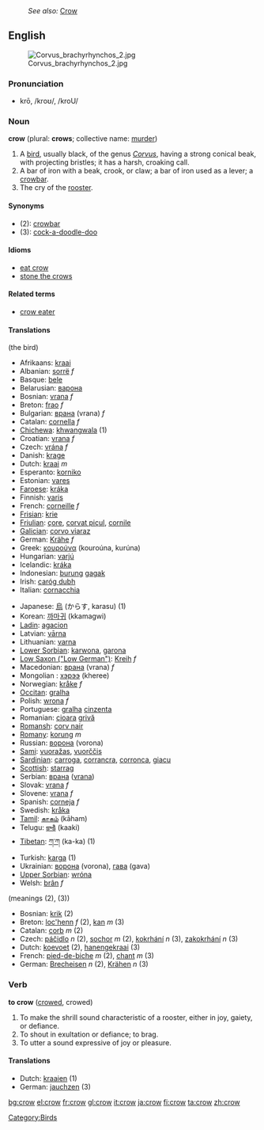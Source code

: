 :''See also:'' [[Crow]]
{{wikipedia}}
==English==
[[Image:Corvus brachyrhynchos 2.jpg|thumb]]
=== Pronunciation ===
*krō, /kroʊ/, /kroU/

=== Noun ===
'''crow''' (plural: '''crows'''; collective name: [[murder]])

# A [[bird]], usually black, of the genus ''[[Corvus]]'', having a strong conical beak, with projecting bristles; it has a harsh, croaking call.
# A bar of iron with a beak, crook, or claw; a bar of iron used as a lever; a [[crowbar]].
# The cry of the [[rooster]].


====Synonyms====
*(2): [[crowbar]]
*(3): [[cock-a-doodle-doo]]

==== Idioms ====
*[[eat crow]]
*[[stone the crows]]

==== Related terms ====
*[[crow eater]]

====Translations====
(the bird)
{{top}}
*Afrikaans: [[kraai]]
*Albanian: [[sorrë]] ''f''
*Basque: [[bele]]
*Belarusian: [[варона]]
*Bosnian: [[vrana]] ''f''
*Breton: [[frao]] ''f''
*Bulgarian: [[врана]] (vrana) ''f''
*Catalan: [[cornella]] ''f''
*[[Chichewa]]: [[khwangwala]] (1)
*Croatian: [[vrana]] ''f''
*Czech: [[vrána]] ''f''
*Danish: [[krage]]
*Dutch: [[kraai]] ''m''
*Esperanto: [[korniko]]
*Estonian: [[vares]]
*[[Faroese]]: [[kráka]]
*Finnish: [[varis]]
*French: [[corneille]] ''f''
*[[Frisian]]: [[krie]]
*[[Friulian]]: [[çore]], [[corvat piçul]], [[cornile]]
*[[Galician]]: [[corvo viaraz]]
*German: [[Krähe]] ''f''
*Greek: [[κουρούνα]] '' '' (kouroúna, kurúna)
*Hungarian: [[varjú]]
*Icelandic: [[kráka]]
*Indonesian: [[burung]] [[gagak]]
*Irish: [[caróg dubh]]
*Italian: [[cornacchia]]
{{mid}}
*Japanese: [[烏]] (からす, karasu) (1)
*Korean: [[까마귀]] (kkamagwi)
*[[Ladin]]: [[agacion]]
*Latvian: [[vārna]]
*Lithuanian: [[varna]]
*[[Lower Sorbian]]: [[karwona]], [[garona]]
*[[Low Saxon ("Low German")]]: [[Kreih]] ''f''
*Macedonian: [[врана]] (vrana) ''f''
*Mongolian : [[хэрээ]] (kheree)
*Norwegian: [[kråke]] ''f''
*[[Occitan]]: [[gralha]]
*Polish: [[wrona]] ''f''
*Portuguese: [[gralha]] [[cinzenta]]
*Romanian: [[cioara]] [[grivă]]
*[[Romansh]]: [[corv nair]]
*[[Romany]]: [[korung]] ''m''
*Russian: [[ворона]] (vorona)
*[[Sami]]: [[vuoražas]], [[vuorččis]]
*[[Sardinian]]: [[carroga]], [[corrancra]], [[corronca]], [[giacu]]
*[[Scottish]]: [[starrag]]
*Serbian: [[врана]] ([[vrana]])
*Slovak: [[vrana#Slovak|vrana]] ''f''
*Slovene: [[vrana]] ''f''
*Spanish: [[corneja]] ''f''
*Swedish: [[kråka]]
*[[Tamil]]: [[காகம்]] (kāham)
*Telugu: [[కాకి]] (kaaki)
*[[Tibetan]]: [[ཀ་ཀ]] (ka-ka) (1)
*Turkish: [[karga]] (1)
*Ukrainian: [[ворона]] (vorona), [[гава]] (gava)
*[[Upper Sorbian]]: [[wróna]]
*Welsh: [[brân]] ''f''
{{bottom}}

(meanings (2), (3))
*Bosnian: [[krik]] (2)
*Breton: [[loc'henn]] ''f'' (2), [[kan]] ''m'' (3)
*Catalan: [[corb]] ''m'' (2)
*Czech: [[páčidlo]] ''n'' (2), [[sochor]] ''m'' (2), [[kokrhání]] ''n'' (3), [[zakokrhání]] ''n'' (3)  
*Dutch: [[koevoet]] (2), [[hanengekraai]] (3)
*French: [[pied-de-biche]] ''m'' (2), [[chant]] ''m'' (3)
*German: [[Brecheisen]] ''n'' (2), [[Krähen]] ''n'' (3)

=== Verb ===
'''to crow''' ([[crowed]], crowed)

# To make the shrill sound characteristic of a rooster, either in joy, gaiety, or defiance.
# To shout in exultation or defiance; to brag.
# To utter a sound expressive of joy or pleasure.

==== Translations ====
*Dutch: [[kraaien]] (1)
*German: [[jauchzen]] (3)

[[Category:Birds]]

[[bg:crow]]
[[el:crow]]
[[fr:crow]]
[[gl:crow]]
[[it:crow]]
[[ja:crow]]
[[fi:crow]]
[[ta:crow]]
[[zh:crow]]